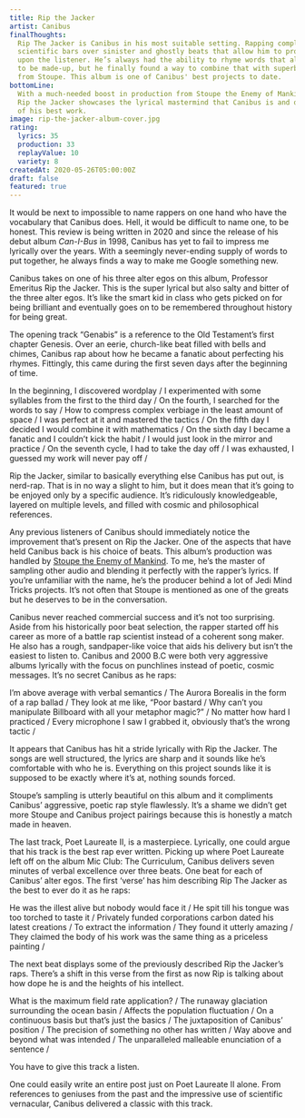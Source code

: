 ```yaml
---
title: Rip the Jacker
artist: Canibus
finalThoughts:
  Rip The Jacker is Canibus in his most suitable setting. Rapping complex,
  scientific bars over sinister and ghostly beats that allow him to project his vision
  upon the listener. He’s always had the ability to rhyme words that almost appear
  to be made-up, but he finally found a way to combine that with superb production
  from Stoupe. This album is one of Canibus' best projects to date.
bottomLine:
  With a much-needed boost in production from Stoupe the Enemy of Mankind,
  Rip the Jacker showcases the lyrical mastermind that Canibus is and delivers some
  of his best work.
image: rip-the-jacker-album-cover.jpg
rating:
  lyrics: 35
  production: 33
  replayValue: 10
  variety: 8
createdAt: 2020-05-26T05:00:00Z
draft: false
featured: true
---
```


It would be next to impossible to name rappers on one hand who have the vocabulary that Canibus does. Hell, it would be difficult to name one, to be honest. This review is being written in 2020 and since the release of his debut album _Can-I-Bus_ in 1998, Canibus has yet to fail to impress me lyrically over the years. With a seemingly never-ending supply of words to put together, he always finds a way to make me Google something new.

Canibus takes on one of his three alter egos on this album, Professor Emeritus Rip the Jacker. This is the super lyrical but also salty and bitter of the three alter egos. It’s like the smart kid in class who gets picked on for being brilliant and eventually goes on to be remembered throughout history for being great.

The opening track “Genabis” is a reference to the Old Testament’s first chapter Genesis. Over an eerie, church-like beat filled with bells and chimes, Canibus rap about how he became a fanatic about perfecting his rhymes. Fittingly, this came during the first seven days after the beginning of time.

<quote song="Genibus">
In the beginning, I discovered wordplay /
I experimented with some syllables from the first to the third day /
On the fourth, I searched for the words to say /
How to compress complex verbiage in the least amount of space /
I was perfect at it and mastered the tactics /
On the fifth day I decided I would combine it with mathematics /
On the sixth day I became a fanatic and I couldn’t kick the habit /
I would just look in the mirror and practice /
On the seventh cycle, I had to take the day off /
I was exhausted, I guessed my work will never pay off /
</quote>

<video-embed link="https://www.youtube.com/embed/PqLGW2aS_sU"></video-embed>

Rip the Jacker, similar to basically everything else Canibus has put out, is nerd-rap. That is in no way a slight to him, but it does mean that it’s going to be enjoyed only by a specific audience. It’s ridiculously knowledgeable, layered on multiple levels, and filled with cosmic and philosophical references.

Any previous listeners of Canibus should immediately notice the improvement that’s present on Rip the Jacker. One of the aspects that have held Canibus back is his choice of beats. This album’s production was handled by [Stoupe the Enemy of Mankind](https://en.wikipedia.org/wiki/Stoupe_the_Enemy_of_Mankind). To me, he’s the master of sampling other audio and blending it perfectly with the rapper’s lyrics. If you’re unfamiliar with the name, he’s the producer behind a lot of Jedi Mind Tricks projects. It’s not often that Stoupe is mentioned as one of the greats but he deserves to be in the conversation.

Canibus never reached commercial success and it’s not too surprising. Aside from his historically poor beat selection, the rapper started off his career as more of a battle rap scientist instead of a coherent song maker. He also has a rough, sandpaper-like voice that aids his delivery but isn’t the easiest to listen to. Canibus and 2000 B.C were both very aggressive albums lyrically with the focus on punchlines instead of poetic, cosmic messages. It’s no secret Canibus as he raps:

<quote song="Levitibus">
I’m above average with verbal semantics /
The Aurora Borealis in the form of a rap ballad /
They look at me like, “Poor bastard /
Why can’t you manipulate Billboard with all your metaphor magic?” /
No matter how hard I practiced /
Every microphone I saw I grabbed it, obviously that’s the wrong tactic /
</quote>

It appears that Canibus has hit a stride lyrically with Rip the Jacker. The songs are well structured, the lyrics are sharp and it sounds like he’s comfortable with who he is. Everything on this project sounds like it is supposed to be exactly where it’s at, nothing sounds forced.

Stoupe’s sampling is utterly beautiful on this album and it compliments Canibus’ aggressive, poetic rap style flawlessly. It’s a shame we didn’t get more Stoupe and Canibus project pairings because this is honestly a match made in heaven.

The last track, Poet Laureate II, is a masterpiece. Lyrically, one could argue that his track is the best rap ever written. Picking up where Poet Laureate left off on the album Mic Club: The Curriculum, Canibus delivers seven minutes of verbal excellence over three beats. One beat for each of Canibus’ alter egos. The first ‘verse’ has him describing Rip The Jacker as the best to ever do it as he raps:

<quote song="Poet Laureate II (beat one)">
He was the illest alive but nobody would face it /
He spit till his tongue was too torched to taste it /
Privately funded corporations carbon dated his latest creations /
To extract the information /
They found it utterly amazing /
They claimed the body of his work was the same thing as a priceless painting /
</quote>

The next beat displays some of the previously described Rip the Jacker’s raps. There’s a shift in this verse from the first as now Rip is talking about how dope he is and the heights of his intellect.

<quote song="Poet Laureate II (beat two)">
What is the maximum field rate application? /
The runaway glaciation surrounding the ocean basin /
Affects the population fluctuation /
On a continuous basis but that’s just the basics /
The juxtaposition of Canibus’ position /
The precision of something no other has written /
Way above and beyond what was intended /
The unparalleled malleable enunciation of a sentence /
</quote>

You have to give this track a listen.

<video-embed link="https://www.youtube.com/embed/vuXrT03lyGo"></video-embed>

One could easily write an entire post just on Poet Laureate II alone. From references to geniuses from the past and the impressive use of scientific vernacular, Canibus delivered a classic with this track.
